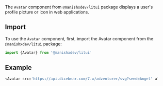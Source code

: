 




The `Avatar` component from `@manishxdev/litui` package displays a user's profile picture or icon in web applications.

## Import

To use the `Avatar` component, first, import the Avatar component from the `@manishxdev/litui` package:

```js copy
import {Avatar} from '@manishxdev/litui'
```


## Example


```js copy 
<Avatar src='https://api.dicebear.com/7.x/adventurer/svg?seed=Angel' alt='test'  />
```

<Avatar src='https://api.dicebear.com/7.x/adventurer/svg?seed=Angel' alt='test'  />